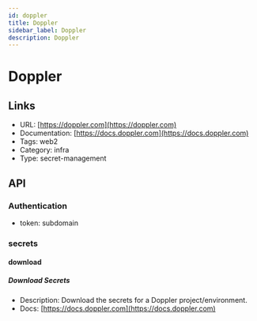 ```yaml
---
id: doppler
title: Doppler
sidebar_label: Doppler
description: Doppler
---
```


# Doppler

## Links

* URL: [https://doppler.com](https://doppler.com)
* Documentation: [https://docs.doppler.com](https://docs.doppler.com)
* Tags: web2
* Category: infra
* Type: secret-management

## API

### Authentication

* token: subdomain

### secrets

#### download

##### Download Secrets

* Description: Download the secrets for a Doppler project/environment.
* Docs: [https://docs.doppler.com](https://docs.doppler.com)
